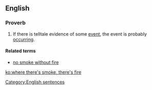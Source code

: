 ==English==

===Proverb===
{{head|en|proverb|head=[[where]] there's [[smoke]], there's [[fire]]}}

# {{US|Australia|Canada|NZ}} If there is telltale evidence of some [[event]], the event is probably [[occurring]].  

====Related terms====
* [[no smoke without fire]]
[[Category:English sentences]]

[[ko:where there's smoke, there's fire]]